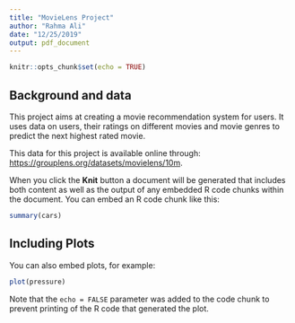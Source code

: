 ```yaml
---
title: "MovieLens Project"
author: "Rahma Ali"
date: "12/25/2019"
output: pdf_document
---
```


```r
knitr::opts_chunk$set(echo = TRUE)
```

## Background and data

This project aims at creating a movie recommendation system for users. It uses data on users, their ratings on different movies and movie genres to predict the next highest rated movie.

This data for this project is available online through: <https://grouplens.org/datasets/movielens/10m>.

When you click the **Knit** button a document will be generated that includes both content as well as the output of any embedded R code chunks within the document. You can embed an R code chunk like this:

```r
summary(cars)
```

## Including Plots

You can also embed plots, for example:

```r
plot(pressure)
```

Note that the `echo = FALSE` parameter was added to the code chunk to prevent printing of the R code that generated the plot.
